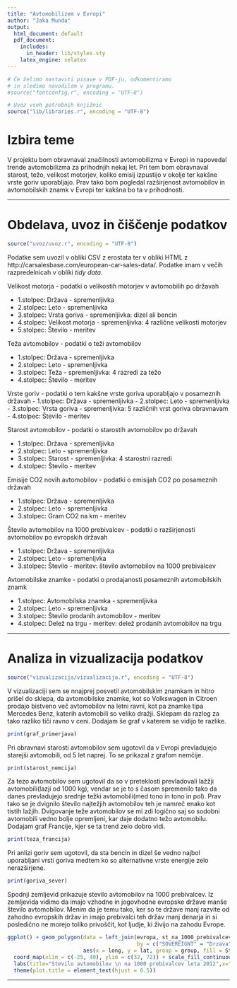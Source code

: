 ```yaml
---
title: "Avtomobilizem v Evropi"
author: "Jaka Munda"
output:
  html_document: default
  pdf_document:
    includes:
      in_header: lib/styles.sty
    latex_engine: xelatex
---
```


```r
# Če želimo nastaviti pisave v PDF-ju, odkomentiramo
# in sledimo navodilom v programu.
#source("fontconfig.r", encoding = "UTF-8")

# Uvoz vseh potrebnih knjižnic
source("lib/libraries.r", encoding = "UTF-8")
```

# Izbira teme

V projektu bom obravnaval značilnosti avtomobilizma v Evropi in napovedal trende avtomobilizma za prihodnjih nekaj let. Pri tem bom obravnaval starost, težo, velikost motorjev, koliko emisij izpustijo v okolje ter kakšne vrste goriv uporabljajo. Prav tako bom pogledal razširjenost avtomobilov in avtomobilskih znamk v Evropi ter kakšna bo ta v prihodnosti.

***

# Obdelava, uvoz in čiščenje podatkov

```r
source("uvoz/uvoz.r", encoding = "UTF-8")
```
Podatke sem uvozil v obliki CSV z erostata ter v obliki HTML z http://carsalesbase.com/european-car-sales-data/.
Podatke imam v večih razpredelnicah v obliki *tidy data*.

Velikost motorja - podatki o velikostih motorjev v avtomobilih po državah

- 1.stolpec: Država - spremenljivka
- 2.stolpec: Leto - spremenljivka
- 3.stolpec: Vrsta goriva - spremenljivka: dizel ali bencin
- 4.stolpec: Velikost motorja - spremenljivka: 4 različne velikosti motorjev
- 5.stolpec: Število - meritev

Teža avtomobilov - podatki o teži avtomobilov

- 1.stolpec: Država - spremenljivka
- 2.stolpec: Leto - spremenljivka
- 3.stolpec: Teža - spremenljivka: 4 razredi za težo
- 4.stolpec: Število - meritev

Vrste goriv - podatki o tem kakšne vrste goriva uporabljajo v posameznih državah
- 1.stolpec: Država - spremenljivka
- 2.stolpec: Leto - spremenljivka
- 3.stolpec: Vrsta goriva - spremenljivka: 5 različnih vrst goriva obravnavam
- 4.stolpec: Število - meritev

Starost avtomobilov - podatki o starostih avtomobilov po državah

- 1.stolpec: Država - spremenljivka
- 2.stolpec: Leto - spremenljivka
- 3.stolpec: Starost - spremenljivka: 4 starostni razredi
- 4.stolpec: Število - meritev

Emisije CO2 novih avtomobilov - podatki o emisijah CO2 po posameznih državah

- 1.stolpec: Država - spremenljivka
- 2.stolpec: Leto - spremenljivka
- 3.stolpec: Gram CO2 na km - meritev

Število avtomobilov na 1000 prebivalcev - podatki o razširjenosti avtomobilov po evropskih državah

- 1.stolpec: Država - spremenljivka
- 2.stolpec: Leto - spremenljvka
- 3.stolpec: Število - meritev: število avtomobilov na 1000 prebivalcev

Avtomobilske znamke - podatki o prodajanosti posameznih avtomobilskih znamk

- 1.stolpec: Avtomobilska znamka - spremenljivka
- 2.stolpec: Leto - spremenljivka
- 3.stolpec: Število prodanih avtomobilov - meritev
- 4.stolpec: Delež na trgu - meritev: delež prodanih avtomobilov na trgu


***

# Analiza in vizualizacija podatkov

```r
source("vizualizacija/vizualizacija.r", encoding = "UTF-8")
```
V vizualizaciji sem se nnajprej posvetil avtomobilskim znamkam in hitro prišel do sklepa, da avtomobilske znamke, kot so Volkswagen in Citroen prodajo bistveno več avtomobilov na letni ravni, kot pa znamke tipa Mercedes Benz, katerih avtomobili so veliko dražji. Sklepam da razlog za tako razliko tiči ravno v ceni. Dodajam še graf v katerem se vidijo te razlike.

```r
print(graf_primerjava)
```


Pri obravnavi starosti avtomobilov sem ugotovil da v Evropi prevladujejo starejši avtomobili, od 5 let naprej. 
To se prikazal z grafom nemčije.

```r
print(starost_nemcija)
```

Za tezo avtomobilov sem ugotovil da so v preteklosti prevladovali lažžji avtomobili(lazji od 1000 kg), vendar se je to s časom spremenilo tako da danes prevladujejo srednje težki avtomobili(med tono in tono in pol). Prav tako se je dvignilo število najtežjih avtomobilov teh je namreč enako kot tistih lažjih. Dvigovanje teže avtomobilov se mi zdi logično saj so sodobni avtomobili vedno bolje opremljeni, kar daje dodatno težo avtomobilu. 
Dodajam graf Francije, kjer se ta trend zelo dobro vidi. 

```r
print(teza_francija)
```

Pri anlizi goriv sem ugotovil, da sta bencin in dizel še vedno najbol uporabljani vrsti goriva medtem ko so alternativne vrste energije zelo nerazširjene.

```r
print(goriva_sever)
```

Spodnji zemljevid prikazuje stevilo avtomobilov na 1000 prebivalcev. Iz zemljevida vidimo da imajo vzhodne in jogovhodne evropske države manše število avtomobilov. Menim da je temu tako, ker so te države manj razvite od zahodno evropskih držav in imajo prebivalci teh držav manj denarja in si posledično ne morejo toliko privoščit, kot ljudje, ki živijo na zahodu Evrope. 

```r
ggplot() + geom_polygon(data = left_join(evropa, st_na_1000_prebivalcev %>% filter(Leto == 2012),
                                         by = c("SOVEREIGNT" = "Drzava")), 
                        aes(x = long, y = lat, group = group, fill = Stevilo)) + 
  coord_map(xlim = c(-25, 40), ylim = c(32, 72)) + scale_fill_continuous(na.value = "white") +
  labs(title="Stevilo avtomobilov \n na 1000 prebivalcev leta 2012",x="",y="") +
  theme(plot.title = element_text(hjust = 0.5))
```




***


